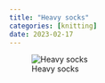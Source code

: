```yaml
---
title: "Heavy socks"
categories: [knitting]
date: 2023-02-17
---
```


![Heavy socks](heavy-socks.jpg)